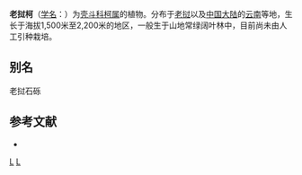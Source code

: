 {{Speciesbox
| genus = Lithocarpus
| species = laoticus
| authority = (Hick. et A. Camus) A. Camus, 1932
| synonyms = ''Pasania laotica''
}}

'''老挝柯'''（[[学名|学名]]：{{lang|la|''Lithocarpus laoticus''}}）为[[壳斗科|壳斗科]][[柯属|柯属]]的植物。分布于[[老挝|老挝]]以及[[中国大陆|中国大陆]]的[[云南|云南]]等地，生长于海拔1,500米至2,200米的地区，一般生于山地常绿阔叶林中，目前尚未由人工引种栽培。

== 别名 ==
老挝石砾

== 参考文献 ==
<div class="references-small">
* {{cite web| url =http://www.bioinfo.cn/db05/KmzwSpecies.php?action=view&id=7237| title =老挝柯| work =《中国高等植物数据库全库》| publisher =中国科学院微生物研究所| author =昆明植物研究所| accessdate =2009-02-24| archive-date =2016-03-05| archive-url =https://web.archive.org/web/20160305020156/http://www.bioinfo.cn/db05/KmzwSpecies.php?action=view&id=7237| dead-url =yes}}
</div>
{{Taxonbar|from=Q15227244}}

[[Category:柯属|L]]
[[Category:1932年描述的分类群|L]]


{{植物小作品}}